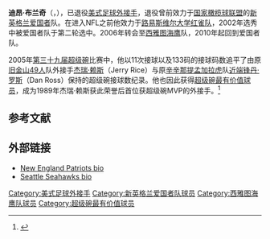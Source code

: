 {{Infobox NFL player
|name=迪昂·布兰奇
|image=Deion Branch in 2011.jpg
|image_size=200
|caption=摄于2011年
|currentteam=
|currentnumber=83, 84
|currentpositionplain=[[外接手|外接手]]
|birth_date={{birth date and age|1979|7|18}}
|birth_place=[[乔治亚州|乔治亚州]][[奥尔巴尼|奥尔巴尼]]（Albany）
|death_date=
|death_place=
|heightft=5
|heightin=9
|weight=195
|college=[[路易斯维尔大学红雀队|路易斯维尔]]
|draftyear=2002年
|draftround=2
|draftpick=65
|debutyear=2002年
|debutteam=新英格兰爱国者
|finalyear=
|finalteam=
|pastteams=<nowiki></nowiki>
* [[新英格兰爱国者|新英格兰爱国者]]（2002－2005）
* [[西雅图海鹰|西雅图海鹰]]（2006－2010）
* [[新英格兰爱国者|新英格兰爱国者]]（2010－2012）
* [[印第安納波利斯小馬|印第安納波利斯小馬]]（2013）
|status=退役
|highlights=<nowiki></nowiki>
* 2次[[超级碗|超级碗]]冠军（[[第三十八届超级碗|XXXVIII]]、[[第三十九届超级碗|XXXIX]]）
* [[超级碗最有价值球员|超级碗最有价值球员]]（XXXIX）
* 2次All-Conference USA第一队（2000、2001）
* All-American第二队（1998）
|statlabel1=接球次数
|statvalue1=518
|statlabel2=接球码数
|statvalue2=6,644
|statlabel3=接球[[达阵_(美式足球)|达阵]]
|statvalue3=39
|nfl=BRA490549
}}
'''迪昂·布兰奇'''（{{lang-en|Deion Branch}}，{{bd|1979年|7月18日}}），已退役[[美式足球|美式足球]][[外接手|外接手]]，退役曾前效力于[[国家橄榄球联盟|国家橄榄球联盟]]的[[新英格兰爱国者|新英格兰爱国者]]队。在进入NFL之前他效力于[[路易斯维尔大学红雀队|路易斯维尔大学红雀队]]，2002年选秀中被爱国者队于第二轮选中。2006年转会至[[西雅图海鹰|西雅图海鹰]]队，2010年起回到爱国者队。

2005年[[第三十九届超级碗|第三十九届超级碗]]比赛中，他以11次接球以及133码的接球码数追平了由原[[旧金山49人|旧金山49人]]队外接手[[杰瑞·赖斯|杰瑞·赖斯]]（Jerry Rice）与原[[辛辛那提孟加拉虎|辛辛那提孟加拉虎]]队[[近端锋|近端锋]][[丹·罗斯|丹·罗斯]]（Dan Ross）保持的超级碗接球数纪录。他也因此获得[[超级碗最有价值球员|超级碗最有价值球员]]，成为1989年杰瑞·赖斯获此荣誉后首位获超级碗MVP的外接手。<ref>{{Cite web |url=http://www.nfl.com/superbowl/history/boxscore/sbxxiii |title=存档副本 |accessdate=2012-02-08 |archive-date=2018-10-06 |archive-url=https://web.archive.org/web/20181006194622/http://www.nfl.com/superbowl/history/boxscore/sbxxiii |dead-url=no }}</ref>

== 参考文献 ==
{{Reflist}}

== 外部链接 ==
* [https://web.archive.org/web/20070929090722/http://www.patriots.com/team/index.cfm?ac=playerbio&bio=17873 New England Patriots bio]
* [https://web.archive.org/web/20120322170343/http://www.seahawks.com/team/roster/Deion-Branch/bf58bbf9-9f97-4f5d-93a3-253ef7e56b32 Seattle Seahawks bio]

{{Super Bowl MVPs}}

{{DEFAULTSORT:Branch, Deion}}
[[Category:美式足球外接手|Category:美式足球外接手]]
[[Category:新英格兰爱国者队球员|Category:新英格兰爱国者队球员]]
[[Category:西雅图海鹰队球员|Category:西雅图海鹰队球员]]
[[Category:超级碗最有价值球员|Category:超级碗最有价值球员]]